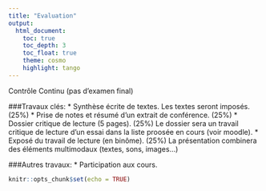 ```yaml
---
title: "Evaluation"
output: 
  html_document:
    toc: true
    toc_depth: 3
    toc_float: true
    theme: cosmo
    highlight: tango
---
```

Contrôle Continu (pas d’examen final)

###Travaux clés:
* Synthèse écrite de textes. Les textes seront imposés. (25%)
* Prise de notes et résumé d’un extrait de conférence. (25%)
* Dossier critique de lecture (5 pages). (25%)
Le dossier sera un travail critique de lecture d'un essai dans la liste proosée en cours (voir moodle).
* Exposé du travail de lecture (en binôme). (25%)
La présentation combinera des éléments multimodaux (textes, sons, images…)

###Autres travaux:
* Participation aux cours.
```r
knitr::opts_chunk$set(echo = TRUE)
```

